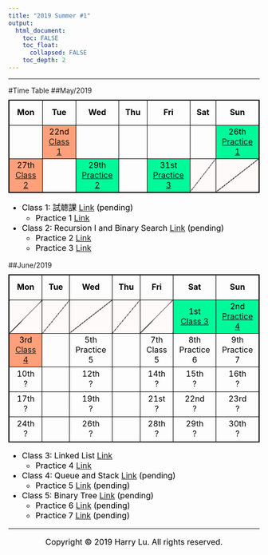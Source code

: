 ```yaml
---
title: "2019 Summer #1"
output:
  html_document:
    toc: FALSE
    toc_float:
      collapsed: FALSE
    toc_depth: 2
---
```


<style>
h1 {font-size: 28px; color: black; font-weight: bold; text-align: center;}
h1.title {color: black; text-align: center;}
h2 {font-size: 20px; color: black; font-weight: bold; font-style: italic;}
p {font-size: 16px; color: black;}
ol {font-size: 16px; color: black;}
ul {font-size: 16px; color: black;}
table {border: 1px solid black; border-collapse: collapse; margin-top: 10px; margin-bottom: 10px; }
td {border: 1px solid black; width: 200px; height: 50px; text-align: center; font-size: 16px; color: black;}

td.diagonalRising {
	background: linear-gradient(to right bottom,
	  Snow 0%,
	  Snow 49.9%,
	  Black 50%,
	  Black 51%,
	  Snow 51.1%,
	  Snow 100%);
}
td.pending {background-color: LightSalmon;}
td.updated {background-color: MediumSpringGreen;}
</style>

---

#Time Table
##May/2019
<table>
<tr>
  <td>**Mon**</td>
  <td>**Tue**</td>
  <td>**Wed**</td>
  <td>**Thu**</td>
  <td>**Fri**</td>
  <td>**Sat**</td>
  <td>**Sun**</td>
</tr>
<tr>
  <td></td>
  <td class="pending">22nd  
    [Class 1](LO/Algorithm_Class_1.html)</td>
  <td></td>
  <td></td>
  <td></td>
  <td></td>
  <td class="updated">26th  
    [Practice 1](LO/Algorithm_Class_2.html)</td>
</tr>
<tr>
  <td class="pending">27th  
    [Class 2](LO/Algorithm_Class_3.html)</td>
  <td></td>
  <td class="updated">29th  
    [Practice 2](LO/Algorithm_Class_4.html)</td>
  <td></td>
  <td class="updated">31st  
    [Practice 3](LO/Algorithm_Class_5.html)</td>
  <td class="diagonalRising"></td>
  <td class="diagonalRising"></td>
</tr>
</table>

- Class 1: 試聼課 [Link](LO/Algorithm_Class_1.html) (pending)
    - Practice 1 [Link](LO/Algorithm_Class_2.html)
- Class 2: Recursion I and Binary Search [Link](LO/Algorithm_Class_3.html) (pending)
    - Practice 2 [Link](LO/Algorithm_Class_4.html)
    - Practice 3 [Link](LO/Algorithm_Class_5.html)

##June/2019
<table>
<tr>
  <td>**Mon**</td>
  <td>**Tue**</td>
  <td>**Wed**</td>
  <td>**Thu**</td>
  <td>**Fri**</td>
  <td>**Sat**</td>
  <td>**Sun**</td>
</tr>
<tr>
  <td class="diagonalRising"></td>
  <td class="diagonalRising"></td>
  <td class="diagonalRising"></td>
  <td class="diagonalRising"></td>
  <td class="diagonalRising"></td>
  <td class="updated">1st  
    [Class 3](LO/Algorithm_Class_6.html)</td>
  <td class="updated">2nd  
    [Practice 4](LO/Algorithm_Class_7.html)</td>
</tr>
<tr>
  <td class="pending">3rd  
    [Class 4](LO/Algorithm_Class_8.html)</td>
  <td></td>
  <td>5th  
    Practice 5</td>
  <td></td>
  <td>7th  
    Class 5</td>
  <td>8th  
    Practice 6</td>
  <td>9th  
    Practice 7</td>
</tr>
<tr>
  <td>10th  
    ?</td>
  <td></td>
  <td>12th  
    ?</td>
  <td></td>
  <td>14th  
    ?</td>
  <td>15th  
    ?</td>
  <td>16th  
    ?</td>
</tr>
<tr>
  <td>17th  
    ?</td>
  <td></td>
  <td>19th  
    ?</td>
  <td></td>
  <td>21st  
    ?</td>
  <td>22nd  
    ?</td>
  <td>23rd  
    ?</td>
</tr>
<tr>
  <td>24th  
    ?</td>
  <td></td>
  <td>26th  
    ?</td>
  <td></td>
  <td>28th  
    ?</td>
  <td>29th  
    ?</td>
  <td>30th  
    ?</td>
</tr>
</table>

- Class 3: Linked List [Link](LO/Algorithm_Class_6.html)
    - Practice 4 [Link](LO/Algorithm_Class_7.html)
- Class 4: Queue and Stack [Link](LO/Algorithm_Class_8.html) (pending)
    - Practice 5 [Link](LO/Algorithm_Class_9.html) (pending)
- Class 5: Binary Tree [Link](LO/Algorithm_Class_10.html) (pending)
    - Practice 6 [Link](LO/Algorithm_Class_11.html) (pending)
    - Practice 7 [Link](LO/Algorithm_Class_12.html) (pending)




---

<center>

Copyright © 2019 Harry Lu. All rights reserved.

</center>
